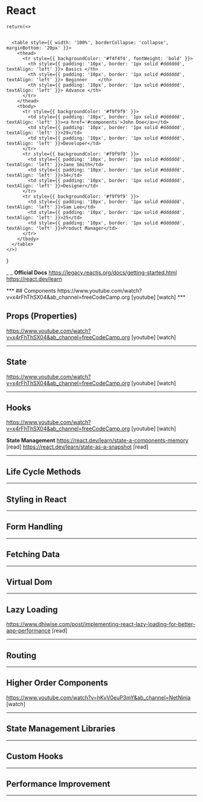 # React

    return(<> 
 

      <table style={{ width: '100%', borderCollapse: 'collapse', marginBottom: '20px' }}>
        <thead>
          <tr style={{ backgroundColor: '#f4f4f4', fontWeight: 'bold' }}>
            <th style={{ padding: '10px', border: '1px solid #dddddd', textAlign: 'left' }}> Basics </th>
            <th style={{ padding: '10px', border: '1px solid #dddddd', textAlign: 'left' }}> Beginner    </th>
            <th style={{ padding: '10px', border: '1px solid #dddddd', textAlign: 'left' }}> Advance </th>
          </tr>
        </thead>
        <tbody>
          <tr style={{ backgroundColor: '#f9f9f9' }}>
            <td style={{ padding: '10px', border: '1px solid #dddddd', textAlign: 'left' }}><a href='#components'>John Doe</a></td>
            <td style={{ padding: '10px', border: '1px solid #dddddd', textAlign: 'left' }}>29</td>
            <td style={{ padding: '10px', border: '1px solid #dddddd', textAlign: 'left' }}>Developer</td>
          </tr>
          <tr style={{ backgroundColor: '#f9f9f9' }}>
            <td style={{ padding: '10px', border: '1px solid #dddddd', textAlign: 'left' }}>Jane Smith</td>
            <td style={{ padding: '10px', border: '1px solid #dddddd', textAlign: 'left' }}>34</td>
            <td style={{ padding: '10px', border: '1px solid #dddddd', textAlign: 'left' }}>Designer</td>
          </tr>
          <tr style={{ backgroundColor: '#f9f9f9' }}>
            <td style={{ padding: '10px', border: '1px solid #dddddd', textAlign: 'left' }}>Sam Lee</td>
            <td style={{ padding: '10px', border: '1px solid #dddddd', textAlign: 'left' }}>25</td>
            <td style={{ padding: '10px', border: '1px solid #dddddd', textAlign: 'left' }}>Product Manager</td>
          </tr>
        </tbody>
      </table>
    </>)
}

<Syllabus/>









_ _ 
**Official Docs**
https://legacy.reactjs.org/docs/getting-started.html
https://react.dev/learn


<div id='components'></div>
***
## Components 
https://www.youtube.com/watch?v=x4rFhThSX04&ab_channel=freeCodeCamp.org [youtube] [watch]
***

## Props  (Properties)
https://www.youtube.com/watch?v=x4rFhThSX04&ab_channel=freeCodeCamp.org [youtube] [watch]
***
## State
https://www.youtube.com/watch?v=x4rFhThSX04&ab_channel=freeCodeCamp.org [youtube] [watch]
***
## Hooks
https://www.youtube.com/watch?v=x4rFhThSX04&ab_channel=freeCodeCamp.org [youtube] [watch]

**State Management** 
https://react.dev/learn/state-a-components-memory [read]
https://react.dev/learn/state-as-a-snapshot [read]
***
## Life Cycle Methods
***
## Styling in React
***
## Form Handling
***
## Fetching Data
***
## Virtual Dom
***
## Lazy Loading

https://www.dhiwise.com/post/implementing-react-lazy-loading-for-better-app-performance [read]
***
## Routing
***
## Higher Order Components
https://www.youtube.com/watch?v=hKvV0euP3mY&ab_channel=NetNinja  [watch]
***
## State Management Libraries
***
## Custom Hooks

***
## Performance Improvement
***



